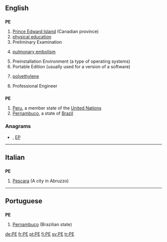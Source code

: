 {{also|pe|Pe.|.pe|pé}}
==English==

==={{initialism}}===
'''PE'''

# [[Prince Edward Island]] (Canadian province)
# [[physical education]]
# Preliminary Examination
# {{pathology}} [[pulmonary embolism]]
# Preinstallation Environment (a type of operating systems)
# Portable Edition (usually used for a version of a software)
# {{organic compound}} [[polyethylene]]
# Professional Engineer

==={{abbreviation}}===
'''PE'''

# [[Peru]], a member state of the [[United Nations]]
# [[Pernambuco]], a state of [[Brazil]]

===Anagrams===
* {{alphagram|[[ep#English|ep]]}} , [[EP#English|EP]]


----

==Italian==

==={{abbreviation|Italian}}===
'''PE'''

# [[Pescara]] (A city in Abruzzo)

----

==Portuguese==

==={{abbreviation|Portuguese}}===
'''PE'''

# [[Pernambuco]] (Brazilian state)

[[de:PE]]
[[fr:PE]]
[[pt:PE]]
[[fi:PE]]
[[sv:PE]]
[[tr:PE]]